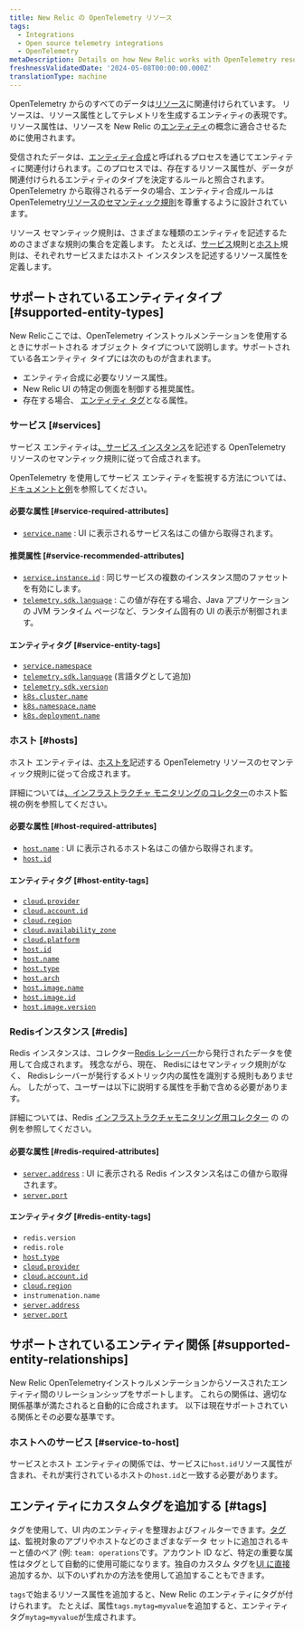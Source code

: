 ```yaml
---
title: New Relic の OpenTelemetry リソース
tags:
  - Integrations
  - Open source telemetry integrations
  - OpenTelemetry
metaDescription: Details on how New Relic works with OpenTelemetry resources
freshnessValidatedDate: '2024-05-08T00:00:00.000Z'
translationType: machine
---
```


OpenTelemetry からのすべてのデータは[リソース](https://opentelemetry.io/docs/concepts/resources)に関連付けられています。 リソースは、リソース属性としてテレメトリを生成するエンティティの表現です。 リソース属性は、リソースを New Relic の[エンティティ](/docs/new-relic-solutions/new-relic-one/core-concepts/what-entity-new-relic)の概念に適合させるために使用されます。

受信されたデータは、[エンティティ合成](/docs/entities/synthesis/)と呼ばれるプロセスを通じてエンティティに関連付けられます。このプロセスでは、存在するリソース属性が、データが関連付けられるエンティティのタイプを決定するルールと照合されます。 OpenTelemetry から取得されるデータの場合、エンティティ合成ルールは OpenTelemetry[リソースのセマンティック規則](https://opentelemetry.io/docs/specs/semconv/resource)を尊重するように設計されています。

リソース セマンティック規則は、さまざまな種類のエンティティを記述するためのさまざまな規則の集合を定義します。 たとえば、[サービス](https://opentelemetry.io/docs/specs/semconv/resource/#service)規則と[ホスト](https://opentelemetry.io/docs/specs/semconv/resource/host/)規則は、それぞれサービスまたはホスト インスタンスを記述するリソース属性を定義します。

## サポートされているエンティティタイプ [#supported-entity-types]

New Relicここでは、OpenTelemetry インストゥルメンテーションを使用するときにサポートされる オブジェクト タイプについて説明します。サポートされている各エンティティ タイプには次のものが含まれます。

* エンティティ合成に必要なリソース属性。
* New Relic UI の特定の側面を制御する推奨属性。
* 存在する場合、 [エンティティ タグ](/docs/new-relic-solutions/new-relic-one/core-concepts/use-tags-help-organize-find-your-data/)となる属性。

### サービス [#services]

サービス エンティティは[、サービス インスタンス](https://opentelemetry.io/docs/specs/semconv/resource/#service)を記述する OpenTelemetry リソースのセマンティック規則に従って合成されます。

OpenTelemetry を使用してサービス エンティティを監視する方法については、[ドキュメントと例](/docs/opentelemetry/get-started/opentelemetry-set-up-your-app)を参照してください。

#### 必要な属性 [#service-required-attributes]

* [`service.name`](https://opentelemetry.io/docs/specs/semconv/attributes-registry/service) : UI に表示されるサービス名はこの値から取得されます。

#### 推奨属性 [#service-recommended-attributes]

* [`service.instance.id`](https://opentelemetry.io/docs/specs/semconv/attributes-registry/service) : 同じサービスの複数のインスタンス間のファセットを有効にします。
* [`telemetry.sdk.language`](https://opentelemetry.io/docs/specs/semconv/attributes-registry/telemetry) : この値が存在する場合、Java アプリケーションの JVM ランタイム ページなど、ランタイム固有の UI の表示が制御されます。

#### エンティティタグ [#service-entity-tags]

* [`service.namespace`](https://opentelemetry.io/docs/specs/semconv/attributes-registry/service)
* [`telemetry.sdk.language`](https://opentelemetry.io/docs/specs/semconv/attributes-registry/telemetry) (言語タグとして追加)
* [`telemetry.sdk.version`](https://opentelemetry.io/docs/specs/semconv/attributes-registry/telemetry)
* [`k8s.cluster.name`](https://opentelemetry.io/docs/specs/semconv/attributes-registry/k8s)
* [`k8s.namespace.name`](https://opentelemetry.io/docs/specs/semconv/attributes-registry/k8s)
* [`k8s.deployment.name`](https://opentelemetry.io/docs/specs/semconv/attributes-registry/k8s)

### ホスト [#hosts]

ホスト エンティティは、[ホストを](https://opentelemetry.io/docs/specs/semconv/resource/host)記述する OpenTelemetry リソースのセマンティック規則に従って合成されます。

詳細については[、インフラストラクチャ モニタリングのコレクター](/docs/opentelemetry/get-started/collector-infra-monitoring/opentelemetry-collector-infra-intro/)のホスト監視の例を参照してください。

#### 必要な属性 [#host-required-attributes]

* [`host.name`](https://opentelemetry.io/docs/specs/semconv/attributes-registry/host) : UI に表示されるホスト名はこの値から取得されます。
* [`host.id`](https://opentelemetry.io/docs/specs/semconv/attributes-registry/host)

#### エンティティタグ [#host-entity-tags]

* [`cloud.provider`](https://opentelemetry.io/docs/specs/semconv/attributes-registry/cloud)
* [`cloud.account.id`](https://opentelemetry.io/docs/specs/semconv/attributes-registry/cloud)
* [`cloud.region`](https://opentelemetry.io/docs/specs/semconv/attributes-registry/cloud)
* [`cloud.availability_zone`](https://opentelemetry.io/docs/specs/semconv/attributes-registry/cloud)
* [`cloud.platform`](https://opentelemetry.io/docs/specs/semconv/attributes-registry/cloud)
* [`host.id`](https://opentelemetry.io/docs/specs/semconv/attributes-registry/host)
* [`host.name`](https://opentelemetry.io/docs/specs/semconv/attributes-registry/host)
* [`host.type`](https://opentelemetry.io/docs/specs/semconv/attributes-registry/host)
* [`host.arch`](https://opentelemetry.io/docs/specs/semconv/attributes-registry/host)
* [`host.image.name`](https://opentelemetry.io/docs/specs/semconv/attributes-registry/host)
* [`host.image.id`](https://opentelemetry.io/docs/specs/semconv/attributes-registry/host)
* [`host.image.version`](https://opentelemetry.io/docs/specs/semconv/attributes-registry/host)

### Redisインスタンス [#redis]

Redis インスタンスは、コレクター[Redis レシーバー](https://github.com/open-telemetry/opentelemetry-collector-contrib/tree/main/receiver/redisreceiver)から発行されたデータを使用して合成されます。 残念ながら、現在、 Redisにはセマンティック規則がなく、 Redisレシーバーが発行するメトリック内の属性を識別する規則もありません。 したがって、ユーザーは以下に説明する属性を手動で含める必要があります。

詳細については、Redis [インフラストラクチャモニタリング用コレクター](/docs/opentelemetry/get-started/collector-infra-monitoring/opentelemetry-collector-infra-intro/) の の例を参照してください。

#### 必要な属性 [#redis-required-attributes]

* [`server.address`](https://opentelemetry.io/docs/specs/semconv/attributes-registry/server/) : UI に表示される Redis インスタンス名はこの値から取得されます。
* [`server.port`](https://opentelemetry.io/docs/specs/semconv/attributes-registry/server/)

#### エンティティタグ [#redis-entity-tags]

* `redis.version`
* `redis.role`
* [`host.type`](https://opentelemetry.io/docs/specs/semconv/attributes-registry/host)
* [`cloud.provider`](https://opentelemetry.io/docs/specs/semconv/attributes-registry/cloud)
* [`cloud.account.id`](https://opentelemetry.io/docs/specs/semconv/attributes-registry/cloud)
* [`cloud.region`](https://opentelemetry.io/docs/specs/semconv/attributes-registry/cloud)
* `instrumenation.name`
* [`server.address`](https://opentelemetry.io/docs/specs/semconv/attributes-registry/server/)
* [`server.port`](https://opentelemetry.io/docs/specs/semconv/attributes-registry/server/)

## サポートされているエンティティ関係 [#supported-entity-relationships]

New Relic OpenTelemetryインストゥルメンテーションからソースされたエンティティ間のリレーションシップをサポートします。 これらの関係は、適切な関係基準が満たされると自動的に合成されます。 以下は現在サポートされている関係とその必要な基準です。

### ホストへのサービス [#service-to-host]

サービスとホスト エンティティの関係では、サービスに`host.id`リソース属性が含まれ、それが実行されているホストの`host.id`と一致する必要があります。

## エンティティにカスタムタグを追加する [#tags]

タグを使用して、UI 内のエンティティを整理およびフィルターできます。[タグは](/docs/new-relic-solutions/new-relic-one/core-concepts/use-tags-help-organize-find-your-data/)、監視対象のアプリやホストなどのさまざまなデータ セットに追加されるキーと値のペア (例: `team: operations`です。アカウント ID など、特定の重要な属性はタグとして自動的に使用可能になります。独自のカスタム タグを[UI に直接](/docs/new-relic-solutions/new-relic-one/core-concepts/use-tags-help-organize-find-your-data/#add-tags)追加するか、以下のいずれかの方法を使用して追加することもできます。

`tags`で始まるリソース属性を追加すると、New Relic のエンティティにタグが付けられます。 たとえば、属性`tags.mytag=myvalue`を追加すると、エンティティ タグ`mytag=myvalue`が生成されます。
